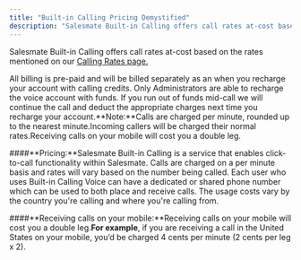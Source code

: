 ```yaml
---
title: "Built-in Calling Pricing Demystified"
description: "Salesmate Built-in Calling offers call rates at-cost based on the rates mentioned on our [Calling Rates page.](https://www.salesmate.io/call-rates/)"
---
```


Salesmate Built-in Calling offers call rates at-cost based on the rates mentioned on our [Calling Rates page.](https://www.salesmate.io/call-rates/)

All billing is pre-paid and will be billed separately as an when you recharge your account with calling credits. Only Administrators are able to recharge the voice account with funds. If you run out of funds mid-call we will continue the call and deduct the appropriate charges next time you recharge your account.**Note:**Calls are charged per minute, rounded up to the nearest minute.Incoming callers will be charged their normal rates.Receiving calls on your mobile will cost you a double leg.

####**Pricing:**Salesmate Built-in Calling is a service that enables click-to-call functionality within Salesmate. Calls are charged on a per minute basis and rates will vary based on the number being called. Each user who uses Built-in Calling Voice can have a dedicated or shared phone number which can be used to both place and receive calls. The usage costs vary by the country you're calling and where you're calling from.

####**Receiving calls on your mobile:**Receiving calls on your mobile will cost you a double leg.**For example**, if you are receiving a call in the United States on your mobile, you’d be charged 4 cents per minute (2 cents per leg x 2).
